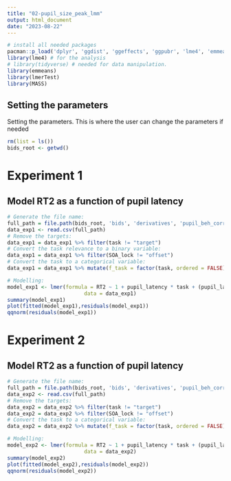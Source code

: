 ```yaml
---
title: "02-pupil_size_peak_lmm"
output: html_document
date: "2023-08-22"
---
```


```r
# install all needed packages 
pacman::p_load('dplyr', 'ggdist', 'ggeffects', 'ggpubr', 'lme4', 'emmeans', 'rstatix', 'car', 'rsq', 'sjPlot', 'MASS')
library(lme4) # for the analysis
# library(tidyverse) # needed for data manipulation.
library(emmeans)
library(lmerTest)
library(MASS)
```

##  Setting the parameters
Setting the parameters. This is where the user can change the parameters if needed

```r
rm(list = ls())
bids_root <- getwd()

```
# Experiment 1
## Model RT2 as a function of pupil latency
```r
# Generate the file name:
full_path = file.path(bids_root, 'bids', 'derivatives', 'pupil_beh_correlation', 'prp', 'pupil_RT2_correlation.csv')
data_exp1 <- read.csv(full_path)
# Remove the targets:
data_exp1 = data_exp1 %>% filter(task != "target")
# Convert the task relevance to a binary variable:
data_exp1 = data_exp1 %>% filter(SOA_lock != "offset")
# Convert the task to a categorical variable:
data_exp1 = data_exp1 %>% mutate(f_task = factor(task, ordered = FALSE))

# Modelling:
model_exp1 <- lmer(formula = RT2 ~ 1 + pupil_latency * task + (pupil_latency | sub_id), 
                         data = data_exp1)
summary(model_exp1)
plot(fitted(model_exp1),residuals(model_exp1))
qqnorm(residuals(model_exp1))
```
# Experiment 2
## Model RT2 as a function of pupil latency
```r
# Generate the file name:
full_path = file.path(bids_root, 'bids', 'derivatives', 'pupil_beh_correlation', 'introspection', 'pupil_RT2_correlation.csv')
data_exp2 <- read.csv(full_path)
# Remove the targets:
data_exp2 = data_exp2 %>% filter(task != "target")
data_exp2 = data_exp2 %>% filter(SOA_lock != "offset")
# Convert the task to a categorical variable:
data_exp2 = data_exp2 %>% mutate(f_task = factor(task, ordered = FALSE))

# Modelling:
model_exp2 <- lmer(formula = RT2 ~ 1 + pupil_latency * task + (pupil_latency | sub_id), 
                         data = data_exp2)
summary(model_exp2)
plot(fitted(model_exp2),residuals(model_exp2))
qqnorm(residuals(model_exp2))
```